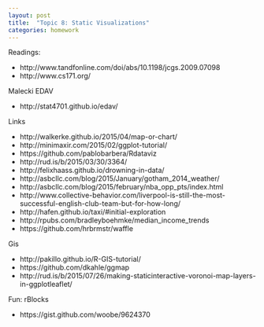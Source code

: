```yaml
---
layout: post
title:  "Topic 8: Static Visualizations"
categories: homework
---
```


Readings:

- http://www.tandfonline.com/doi/abs/10.1198/jcgs.2009.07098
- http://www.cs171.org/

Malecki EDAV

- http://stat4701.github.io/edav/

Links

- http://walkerke.github.io/2015/04/map-or-chart/
- http://minimaxir.com/2015/02/ggplot-tutorial/
- https://github.com/pablobarbera/Rdataviz
- http://rud.is/b/2015/03/30/3364/
- http://felixhaass.github.io/drowning-in-data/
- http://asbcllc.com/blog/2015/January/gotham_2014_weather/
- http://asbcllc.com/blog/2015/february/nba_opp_pts/index.html
- http://www.collective-behavior.com/liverpool-is-still-the-most-successful-english-club-team-but-for-how-long/
- http://hafen.github.io/taxi/#initial-exploration
- http://rpubs.com/bradleyboehmke/median_income_trends
- https://github.com/hrbrmstr/waffle

Gis

- http://pakillo.github.io/R-GIS-tutorial/
- https://github.com/dkahle/ggmap
- http://rud.is/b/2015/07/26/making-staticinteractive-voronoi-map-layers-in-ggplotleaflet/

Fun: rBlocks

- https://gist.github.com/woobe/9624370
